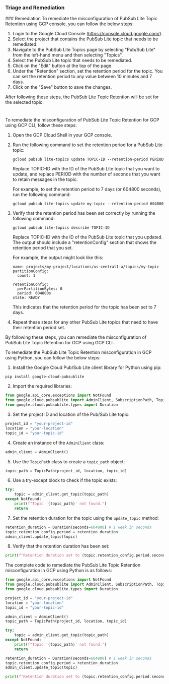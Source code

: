 
### Triage and Remediation
<Tabs>
<Tab title='Remediation'>
### Remediation

<AccordionGroup>
<Accordion title='Using Console' defaultOpen='true'>
To remediate the misconfiguration of PubSub Lite Topic Retention using GCP console, you can follow the below steps:

1. Login to the Google Cloud Console (https://console.cloud.google.com/).
2. Select the project that contains the PubSub Lite topic that needs to be remediated.
3. Navigate to the PubSub Lite Topics page by selecting "Pub/Sub Lite" from the left-hand menu and then selecting "Topics".
4. Select the PubSub Lite topic that needs to be remediated.
5. Click on the "Edit" button at the top of the page.
6. Under the "Retention" section, set the retention period for the topic. You can set the retention period to any value between 10 minutes and 7 days.
7. Click on the "Save" button to save the changes.

After following these steps, the PubSub Lite Topic Retention will be set for the selected topic.

#
</Accordion>

<Accordion title='Using CLI'>
To remediate the misconfiguration of PubSub Lite Topic Retention for GCP using GCP CLI, follow these steps:

1. Open the GCP Cloud Shell in your GCP console.

2. Run the following command to set the retention period for a PubSub Lite topic:

   ```
   gcloud pubsub lite-topics update TOPIC-ID --retention-period PERIOD
   ```

   Replace TOPIC-ID with the ID of the PubSub Lite topic that you want to update, and replace PERIOD with the number of seconds that you want to retain messages in the topic.

   For example, to set the retention period to 7 days (or 604800 seconds), run the following command:

   ```
   gcloud pubsub lite-topics update my-topic --retention-period 604800
   ```

3. Verify that the retention period has been set correctly by running the following command:

   ```
   gcloud pubsub lite-topics describe TOPIC-ID
   ```

   Replace TOPIC-ID with the ID of the PubSub Lite topic that you updated. The output should include a "retentionConfig" section that shows the retention period that you set.

   For example, the output might look like this:

   ```
   name: projects/my-project/locations/us-central1-a/topics/my-topic
   partitionConfig:
     count: 1
     ...
   retentionConfig:
     perPartitionBytes: 0
     period: 604800s
   state: READY
   ```

   This indicates that the retention period for the topic has been set to 7 days.

4. Repeat these steps for any other PubSub Lite topics that need to have their retention period set.

By following these steps, you can remediate the misconfiguration of PubSub Lite Topic Retention for GCP using GCP CLI.
</Accordion>

<Accordion title='Using Python'>
To remediate the PubSub Lite Topic Retention misconfiguration in GCP using Python, you can follow the below steps:

1. Install the Google Cloud Pub/Sub Lite client library for Python using pip:

```
pip install google-cloud-pubsublite
```

2. Import the required libraries:

```python
from google.api_core.exceptions import NotFound
from google.cloud.pubsublite import AdminClient, SubscriptionPath, TopicPath
from google.cloud.pubsublite.types import Duration
```

3. Set the project ID and location of the Pub/Sub Lite topic:

```python
project_id = "your-project-id"
location = "your-location"
topic_id = "your-topic-id"
```

4. Create an instance of the `AdminClient` class:

```python
admin_client = AdminClient()
```

5. Use the `TopicPath` class to create a `topic_path` object:

```python
topic_path = TopicPath(project_id, location, topic_id)
```

6. Use a try-except block to check if the topic exists:

```python
try:
    topic = admin_client.get_topic(topic_path)
except NotFound:
    print(f"Topic '{topic_path}' not found.")
    return
```

7. Set the retention duration for the topic using the `update_topic` method:

```python
retention_duration = Duration(seconds=604800) # 1 week in seconds
topic.retention_config.period = retention_duration
admin_client.update_topic(topic)
```

8. Verify that the retention duration has been set:

```python
print(f"Retention duration set to {topic.retention_config.period.seconds} seconds.")
```

The complete code to remediate the PubSub Lite Topic Retention misconfiguration in GCP using Python is as follows:

```python
from google.api_core.exceptions import NotFound
from google.cloud.pubsublite import AdminClient, SubscriptionPath, TopicPath
from google.cloud.pubsublite.types import Duration

project_id = "your-project-id"
location = "your-location"
topic_id = "your-topic-id"

admin_client = AdminClient()
topic_path = TopicPath(project_id, location, topic_id)

try:
    topic = admin_client.get_topic(topic_path)
except NotFound:
    print(f"Topic '{topic_path}' not found.")
    return

retention_duration = Duration(seconds=604800) # 1 week in seconds
topic.retention_config.period = retention_duration
admin_client.update_topic(topic)

print(f"Retention duration set to {topic.retention_config.period.seconds} seconds.")
```
</Accordion>

</AccordionGroup>
</Tab>
</Tabs>
